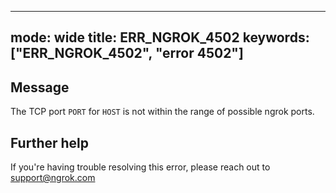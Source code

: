 
---
mode: wide
title: ERR_NGROK_4502
keywords: ["ERR_NGROK_4502", "error 4502"]
---

## Message
The TCP port `PORT` for `HOST` is not within the range of possible ngrok ports.




## Further help
If you're having trouble resolving this error, please reach out to [support@ngrok.com](mailto:support@ngrok.com?subject=Help%20with%20ERR_NGROK_4502)

